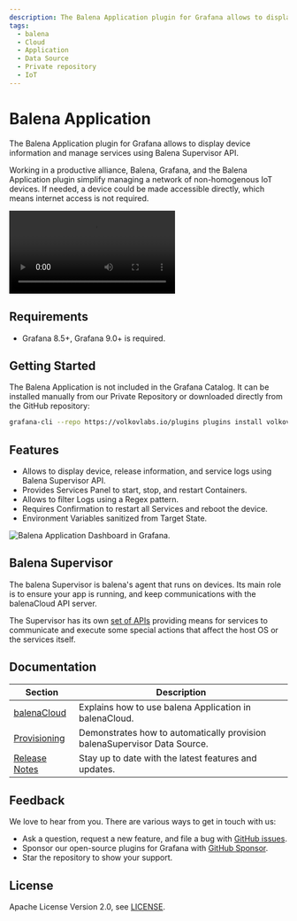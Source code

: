 ```yaml
---
description: The Balena Application plugin for Grafana allows to display device information and manage services using Balena Supervisor API.
tags:
  - balena
  - Cloud
  - Application
  - Data Source
  - Private repository
  - IoT
---
```



# Balena Application

The Balena Application plugin for Grafana allows to display device information and manage services using Balena Supervisor API.

Working in a productive alliance, Balena, Grafana, and the Balena Application plugin simplify managing a network of non-homogenous IoT devices. If needed, a device could be made accessible directly, which means internet access is not required.

<Video
  src="https://www.youtube.com/embed/5NfrVdOX0s8"
  title="Connect to your IoT devices directly from Grafana."
/>

## Requirements

- Grafana 8.5+, Grafana 9.0+ is required.

## Getting Started

The Balena Application is not included in the Grafana Catalog. It can be installed manually from our Private Repository or downloaded directly from the GitHub repository:

```bash
grafana-cli --repo https://volkovlabs.io/plugins plugins install volkovlabs-balena-app
```

## Features

- Allows to display device, release information, and service logs using Balena Supervisor API.
- Provides Services Panel to start, stop, and restart Containers.
- Allows to filter Logs using a Regex pattern.
- Requires Confirmation to restart all Services and reboot the device.
- Environment Variables sanitized from Target State.

<Image
  title="Balena Application Dashboard in Grafana."
  src="https://raw.githubusercontent.com/volkovlabs/volkovlabs-balena-app/main/src/img/app.png"
/>

## Balena Supervisor

The balena Supervisor is balena's agent that runs on devices. Its main role is to ensure your app is running, and keep communications with the balenaCloud API server.

The Supervisor has its own [set of APIs](https://www.balena.io/docs/reference/supervisor/supervisor-api/) providing means for services to communicate and execute some special actions that affect the host OS or the services itself.

## Documentation

| Section                      | Description                                                               |
| ---------------------------- | ------------------------------------------------------------------------- |
| [balenaCloud](balenaCloud)   | Explains how to use balena Application in balenaCloud.                    |
| [Provisioning](provisioning) | Demonstrates how to automatically provision balenaSupervisor Data Source. |
| [Release Notes](release)     | Stay up to date with the latest features and updates.                     |

## Feedback

We love to hear from you. There are various ways to get in touch with us:

- Ask a question, request a new feature, and file a bug with [GitHub issues](https://github.com/volkovlabs/volkovlabs-balena-app/issues/new/choose).
- Sponsor our open-source plugins for Grafana with [GitHub Sponsor](https://github.com/sponsors/VolkovLabs).
- Star the repository to show your support.

## License

Apache License Version 2.0, see [LICENSE](https://github.com/volkovlabs/volkovlabs-balena-app/blob/main/LICENSE).
